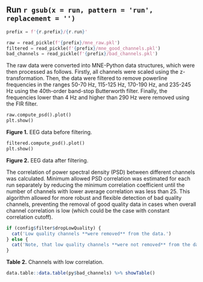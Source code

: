 ## Run `r gsub(x = run, pattern = 'run', replacement = '')`

```python
prefix = f'{r.prefix}/{r.run}'

raw = read_pickle(f'{prefix}/mne_raw.pkl')
filtered = read_pickle(f'{prefix}/mne_good_channels.pkl')
bad_channels = read_pickle(f'{prefix}/bad_channels.pkl')
```

The raw data were converted into MNE-Python data structures, which were then processed as follows. Firstly, all
channels were scaled using the z-transformation. Then, the data were filtered to remove powerline frequencies
in the ranges 50-70 Hz, 115-125 Hz, 170-190 Hz, and 235-245 Hz using the 40th-order band-stop Butterworth filter.
Finally, the frequencies lower than 4 Hz and higher than 290 Hz were removed using the FIR filter.

```python
raw.compute_psd().plot()
plt.show()
```

**Figure 1.** EEG data before filtering.

```python
filtered.compute_psd().plot()
plt.show()
```

**Figure 2.** EEG data after filtering.

The correlation of power spectral density (PSD) between different channels was calculated. Minimum allowed PSD
correlation was estimated for each run separately by reducing the minimum correlation coefficient until the
number of channels with lower average correlation was less than 25. This algorithm allowed for more robust and
flexible detection of bad quality channels, preventing the removal of good quality data in cases when overall
channel correlation is low (which could be the case with constant correlation cutoff).

```r
if (config$filter$dropLowQuality) {
  cat('Low quality channels **were removed** from the data.')
} else {
  cat('Note, that low quality channels **were not removed** from the data.')
}
```

**Table 2.** Channels with low correlation.

```r
data.table::data.table(py$bad_channels) %>% showTable()
```
